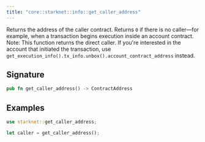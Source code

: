 ```yaml
---
title: "core::starknet::info::get_caller_address"
---
```


Returns the address of the caller contract.
Returns `0` if there is no caller—for example, when a transaction begins execution inside an
account contract.
Note: This function returns the direct caller. If you're interested in the account that
initiated the transaction, use `get_execution_info().tx_info.unbox().account_contract_address`
instead.

## Signature

```rust
pub fn get_caller_address() -> ContractAddress
```




## Examples

```rust
use starknet::get_caller_address;

let caller = get_caller_address();
```

